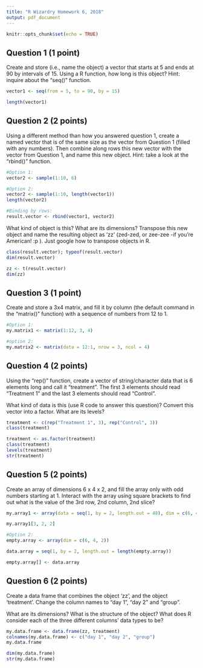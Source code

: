 ```yaml
---
title: "R Wizardry Homework 6, 2018"
output: pdf_document
---
```


```r
knitr::opts_chunk$set(echo = TRUE)
```


## Question 1 (1 point) 
Create and store (i.e., name the object) a vector that starts at 5 and ends at 90 by intervals of 15. Using a R function, how long is this object? 
Hint: inquire about the “seq()” function.

```r
vector1 <- seq(from = 5, to = 90, by = 15)

length(vector1)

```


## Question 2 (2 points) 
Using a different method than how you answered question 1, create a named vector that is of the same size as the vector from Question 1 (filled with any numbers). Then combine along rows this new vector with the vector from Question 1, and name this new object. 
Hint: take a look at the “rbind()” function.

```r
#Option 1:
vector2 <- sample(1:10, 6)

#Option 2:
vector2 <- sample(1:10, length(vector1))
length(vector2)

#Binding by rows:
result.vector <- rbind(vector1, vector2)

```

What kind of object is this? What are its dimensions? Transpose this new object and name the resulting object as ‘zz’ (zed-zed, or zee-zee -if you're American! :p ). Just google how to transpose objects in R.

```r
class(result.vector); typeof(result.vector)
dim(result.vector)

zz <- t(result.vector)
dim(zz)

```

## Question 3 (1 point) 
Create and store a 3x4 matrix, and fill it by column (the default command in the “matrix()” function) with a sequence of numbers from 12 to 1.

```r
#Option 1:
my.matrix1 <- matrix(1:12, 3, 4)

#option 2:
my.matrix2 <- matrix(data = 12:1, nrow = 3, ncol = 4)

```


## Question 4 (2 points)
Using the "rep()" function, create a vector of string/character data that is 6 elements long and call it "treatment". The first 3 elements should read “Treatment 1” and the last 3 elements should read “Control”. 

What kind of data is this (use R code to answer this question)? Convert this vector into a factor. What are its levels?

```r

treatment <- c(rep("Treatment 1", 3), rep("Control", 3))
class(treatment)

treatment <- as.factor(treatment)
class(treatment)
levels(treatment)
str(treatment)
```


## Question 5 (2 points)
Create an array of dimensions 6 x 4 x 2, and fill the array only with odd numbers starting at 1. Interact with the array using square brackets to find out what is the value of the 3rd row, 2nd column, 2nd slice?

```r
my.array1 <- array(data = seq(1, by = 2, length.out = 48), dim = c(6, 4, 2) )

my.array1[3, 2, 2]

#Option 2:
empty.array <- array(dim = c(6, 4, 2))

data.array = seq(1, by = 2, length.out = length(empty.array)) 

empty.array[] <- data.array

```

## Question 6 (2 points) 
Create a data frame that combines the object ‘zz’, and the object ‘treatment’. Change the column names to "day 1", "day 2" and "group".

What are its dimensions? What is the structure of the object? What does R consider each of the three different columns’ data types to be?

```r
my.data.frame <- data.frame(zz, treatment)
colnames(my.data.frame) <- c("day 1", "day 2", "group")
my.data.frame

dim(my.data.frame)
str(my.data.frame)

```

